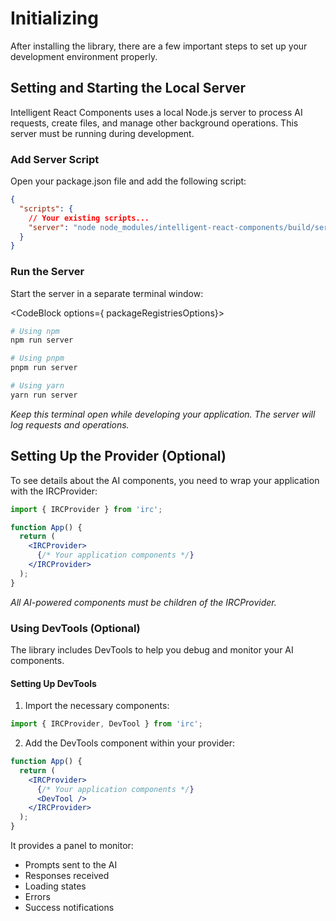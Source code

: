 # Initializing 
After installing the library, there are a few important steps to set up your development environment properly.

## Setting and Starting the Local Server

Intelligent React Components uses a local Node.js server to process AI requests, create files, and manage other background operations. This server must be running during development.

### Add Server Script

Open your package.json file and add the following script:

```json filename="json" copy
{
  "scripts": {
    // Your existing scripts...
    "server": "node node_modules/intelligent-react-components/build/server"
  }
}
```

### Run the Server
Start the server in a separate terminal window:


<CodeBlock options={ packageRegistriesOptions}> 
```bash filename="bash" copy
# Using npm
npm run server
```
```bash filename="bash" copy
# Using pnpm
pnpm run server
```
```bash filename="bash" copy
# Using yarn
yarn run server
```
</CodeBlock>

_Keep this terminal open while developing your application. The server will log requests and operations._


## Setting Up the Provider (Optional)

To see details about the AI components, you need to wrap your application with the IRCProvider:

```jsx filename="jsx" copy
import { IRCProvider } from 'irc';

function App() {
  return (
    <IRCProvider>
      {/* Your application components */}
    </IRCProvider>
  );
}
```
_All AI-powered components must be children of the IRCProvider._

### Using DevTools (Optional)

The library includes DevTools to help you debug and monitor your AI components.

#### Setting Up DevTools
1. Import the necessary components:

```jsx filename="jsx" copy
import { IRCProvider, DevTool } from 'irc';
```

2. Add the DevTools component within your provider:

```jsx filename="jsx" copy
function App() {
  return (
    <IRCProvider>
      {/* Your application components */}
      <DevTool />
    </IRCProvider>
  );
}
```

It provides a panel to monitor:

- Prompts sent to the AI
- Responses received
- Loading states
- Errors
- Success notifications